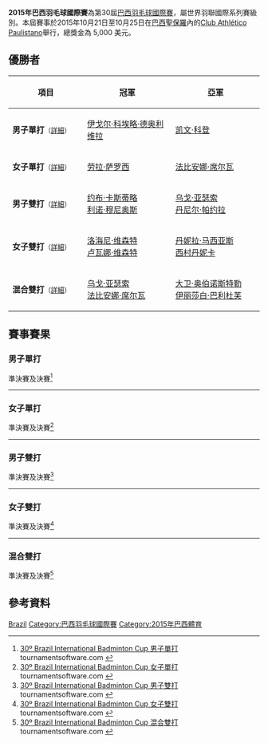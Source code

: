 {{noteTA|G1=Badminton}}
{{infobox badminton event
|name           = 2015年巴西羽毛球國際賽
|image          = 
|size           = 
|caption        =
|dates          = 2015年10月21日－10月25日
|number_edition = 第30屆
|level          = 4B
|prize_money    = 5,000 美元
|location       = {{BRA}}[[聖保羅_(巴西)|聖保羅]]
|venue          = Club Athlético Paulistano
|previous       = 2014年巴西羽毛球國際賽 
|next           = 2016年巴西羽毛球國際賽
}}
'''2015年巴西羽毛球國際賽'''為第30屆[[巴西羽毛球國際賽|巴西羽毛球國際賽]]，屬世界羽聯國際系列賽級別。本屆賽事於2015年10月21日至10月25日在[[巴西|巴西]][[聖保羅_(巴西)|聖保羅]]內的[[Club_Athlético_Paulistano|Club Athlético Paulistano]]舉行，總獎金為 5,000 美元。

== 優勝者 ==
{| class=wikitable style="font-size:small"
!width="200"|項目
!width="250"|冠軍
!width="250"|亞軍
|-
|'''男子單打'''<small>（[[#男子單打|詳細]]）</small>
|{{flagicon|BRA}} [[伊戈尔·科埃略·德奥利维拉|伊戈尔·科埃略·德奥利维拉]]
|{{flagicon|GUA}} [[凯文·科登|凯文·科登]]
|-
|'''女子單打'''<small>（[[#女子單打|詳細]]）</small>
|{{flagicon|HUN}} [[劳拉·萨罗西|劳拉·萨罗西]]
|{{flagicon|BRA}} [[法比安娜·席尔瓦|法比安娜·席尔瓦]]
|-
|'''男子雙打'''<small>（[[#男子雙打|詳細]]）</small>
|{{flagicon|MEX}} [[约布·卡斯蒂略|约布·卡斯蒂略]]<br/>{{flagicon|MEX}} [[利诺·穆尼奥斯|利诺·穆尼奥斯]]
|{{flagicon|BRA}} [[乌戈·亚瑟索|乌戈·亚瑟索]]<br/>{{flagicon|BRA}} [[丹尼尔·帕约拉|丹尼尔·帕约拉]]
|-
|'''女子雙打'''<small>（[[#女子雙打|詳細]]）</small>
|{{flagicon|BRA}} [[洛海尼·维森特|洛海尼·维森特]]<br/>{{flagicon|BRA}} [[卢瓦娜·维森特|卢瓦娜·维森特]]
|{{flagicon|PER}} [[丹妮拉·马西亚斯|丹妮拉·马西亚斯]]<br/>{{flagicon|PER}} [[西村丹妮卡|西村丹妮卡]]
|-
|'''混合雙打'''<small>（[[#混合雙打|詳細]]）</small>
|{{flagicon|BRA}} [[乌戈·亚瑟索|乌戈·亚瑟索]]<br/>{{flagicon|BRA}} [[法比安娜·席尔瓦|法比安娜·席尔瓦]]
|{{flagicon|AUT}} [[大卫·奥伯诺斯特勒|大卫·奥伯诺斯特勒]]<br/>{{flagicon|AUT}} [[伊丽莎白·巴利杜芙|伊丽莎白·巴利杜芙]]
|}

== 賽事賽果 ==
=== 男子單打 ===
;準決賽及決賽<ref name="MS">[http://bwf.tournamentsoftware.com/sport/draw.aspx?id=522A9EE2-A289-4A9D-A406-A3EA4F58136F&draw=2 30º Brazil International Badminton Cup 男子單打] tournamentsoftware.com {{en}}</ref>
{{4TeamBracket-Tennis3-v2
| team-width=200
| RD1-seed1=1
| RD1-team1='''{{flagicon|GUA}} [[凯文·科登|凯文·科登]]
| RD1-score1-1='''21
| RD1-score1-2='''21
| RD1-score1-3=
| RD1-seed2=
| RD1-team2={{flagicon|MEX}} [[利诺·穆尼奥斯|利诺·穆尼奥斯]]
| RD1-score2-1=14
| RD1-score2-2=17
| RD1-score2-3=

| RD1-seed3=4
| RD1-team3='''{{flagicon|BRA}} [[伊戈尔·科埃略·德奥利维拉|伊戈尔·科埃略·德奥利维拉]]
| RD1-score3-1=16
| RD1-score3-2='''21
| RD1-score3-3=''13
| RD1-seed4=7
| RD1-team4={{nowrap|{{flagicon|ESP}} [[埃内斯托·维拉斯奎兹|埃内斯托·维拉斯奎兹]] (中途退出)}}
| RD1-score4-1='''21
| RD1-score4-2=18
| RD1-score4-3=''13

| RD2-seed1=1
| RD2-team1={{flagicon|GUA}} [[凯文·科登|凯文·科登]]
| RD2-score1-1=18
| RD2-score1-2='''22
| RD2-score1-3=19
| RD2-seed2=4
| RD2-team2='''{{nowrap|{{flagicon|BRA}} [[伊戈尔·科埃略·德奥利维拉|伊戈尔·科埃略·德奥利维拉]]}}
| RD2-score2-1='''21
| RD2-score2-2=20
| RD2-score2-3='''21
}}
----

=== 女子單打 ===
;準決賽及決賽<ref name="WS">[http://bwf.tournamentsoftware.com/sport/draw.aspx?id=522A9EE2-A289-4A9D-A406-A3EA4F58136F&draw=3 30º Brazil International Badminton Cup 女子單打] tournamentsoftware.com {{en}}</ref>
{{4TeamBracket-Tennis3-v2
| team-width=200
| RD1-seed1=
| RD1-team1={{flagicon|SVK}} [[扬娜·齐兹纳罗娃|扬娜·齐兹纳罗娃]]
| RD1-score1-1=12
| RD1-score1-2=17
| RD1-score1-3=
| RD1-seed2=4
| RD1-team2='''{{flagicon|BRA}} [[法比安娜·席尔瓦|法比安娜·席尔瓦]]
| RD1-score2-1='''21
| RD1-score2-2='''21
| RD1-score2-3=

| RD1-seed3=
| RD1-team3='''{{flagicon|HUN}} [[劳拉·萨罗西|劳拉·萨罗西]]
| RD1-score3-1='''21
| RD1-score3-2='''21
| RD1-score3-3=
| RD1-seed4=
| RD1-team4={{flagicon|TUR}} [[杰姆雷·费拉|杰姆雷·费拉]]
| RD1-score4-1=19
| RD1-score4-2=14
| RD1-score4-3=

| RD2-seed1=4
| RD2-team1={{flagicon|BRA}} [[法比安娜·席尔瓦|法比安娜·席尔瓦]]
| RD2-score1-1='''21
| RD2-score1-2=18
| RD2-score1-3=13
| RD2-seed2=
| RD2-team2='''{{flagicon|HUN}} [[劳拉·萨罗西|劳拉·萨罗西]]
| RD2-score2-1=18
| RD2-score2-2='''21
| RD2-score2-3='''21
}}
----

=== 男子雙打 ===
;準決賽及決賽<ref name="MD">[http://bwf.tournamentsoftware.com/sport/draw.aspx?id=522A9EE2-A289-4A9D-A406-A3EA4F58136F&draw=4 30º Brazil International Badminton Cup 男子雙打] tournamentsoftware.com {{en}}</ref>
{{4TeamBracket-Tennis3-v2
| team-width=200
| RD1-seed1=1
| RD1-team1='''{{flagicon|BRA}} [[乌戈·亚瑟索|乌戈·亚瑟索]]<br/> {{flagicon|BRA}} [[丹尼尔·帕约拉|丹尼尔·帕约拉]]
| RD1-score1-1='''21
| RD1-score1-2='''21
| RD1-score1-3=
| RD1-seed2=
| RD1-team2={{flagicon|GUA}} [[Daniel_Humblers|Daniel Humblers]]<br/> {{flagicon|CHI}} [[Bastian_Lizama|Bastian Lizama]]
| RD1-score2-1=15
| RD1-score2-2=11
| RD1-score2-3=

| RD1-seed3=
| RD1-team3={{flagicon|TUR}} [[埃姆雷·武拉尔|埃姆雷·武拉尔]]<br/> {{flagicon|TUR}} [[辛南·佐卢|辛南·佐卢]]
| RD1-score3-1=21
| RD1-score3-2='''21
| RD1-score3-3=16
| RD1-seed4=
| RD1-team4='''{{nowrap|{{flagicon|MEX}} [[约布·卡斯蒂略|约布·卡斯蒂略]]<br/> {{flagicon|MEX}} [[利诺·穆尼奥斯|利诺·穆尼奥斯]]}}
| RD1-score4-1='''21
| RD1-score4-2=17
| RD1-score4-3='''21

| RD2-seed1=1
| RD2-team1={{flagicon|BRA}} [[乌戈·亚瑟索|乌戈·亚瑟索]]<br/> {{flagicon|BRA}} [[丹尼尔·帕约拉|丹尼尔·帕约拉]]
| RD2-score1-1=18
| RD2-score1-2=14
| RD2-score1-3=
| RD2-seed2=
| RD2-team2='''{{flagicon|MEX}} [[约布·卡斯蒂略|约布·卡斯蒂略]]<br/> {{flagicon|MEX}} [[利诺·穆尼奥斯|利诺·穆尼奥斯]]
| RD2-score2-1='''21
| RD2-score2-2='''21
| RD2-score2-3=
}}
----

=== 女子雙打 ===
;準決賽及決賽<ref name="WD">[http://bwf.tournamentsoftware.com/sport/draw.aspx?id=522A9EE2-A289-4A9D-A406-A3EA4F58136F&draw=5 30º Brazil International Badminton Cup 女子雙打] tournamentsoftware.com {{en}}</ref>
{{4TeamBracket-Tennis3-v2
| team-width=200
| RD1-seed1=1
| RD1-team1='''{{flagicon|BRA}} [[洛海尼·维森特|洛海尼·维森特]]<br/> {{flagicon|BRA}} [[卢瓦娜·维森特|卢瓦娜·维森特]]
| RD1-score1-1='''21
| RD1-score1-2='''21
| RD1-score1-3=
| RD1-seed2=
| RD1-team2={{flagicon|TUR}} [[杰姆雷·费拉|杰姆雷·费拉]]<br/> {{flagicon|TUR}} [[埃布鲁·亚兹甘|埃布鲁·亚兹甘]]
| RD1-score2-1=9
| RD1-score2-2=14
| RD1-score2-3=

| RD1-seed3=
| RD1-team3={{flagicon|MEX}} [[哈拉玛拉·盖坦|哈拉玛拉·盖坦]]<br/> {{flagicon|MEX}} [[塞布丽娜·索利斯|塞布丽娜·索利斯]]
| RD1-score3-1=15
| RD1-score3-2=17
| RD1-score3-3=
| RD1-seed4=2
| RD1-team4='''{{flagicon|PER}} [[丹妮拉·马西亚斯|丹妮拉·马西亚斯]]<br/> {{flagicon|PER}} [[西村丹妮卡|西村丹妮卡]]
| RD1-score4-1='''21
| RD1-score4-2='''21
| RD1-score4-3=

| RD2-seed1=1
| RD2-team1='''{{flagicon|BRA}} [[洛海尼·维森特|洛海尼·维森特]]<br/> {{flagicon|BRA}} [[卢瓦娜·维森特|卢瓦娜·维森特]]
| RD2-score1-1='''21
| RD2-score1-2='''21
| RD2-score1-3=
| RD2-seed2=2
| RD2-team2={{flagicon|PER}} [[丹妮拉·马西亚斯|丹妮拉·马西亚斯]]<br/> {{flagicon|PER}} [[西村丹妮卡|西村丹妮卡]]
| RD2-score2-1=9
| RD2-score2-2=11
| RD2-score2-3=
}}
----

=== 混合雙打 ===
;準決賽及決賽<ref name="XD">[http://bwf.tournamentsoftware.com/sport/draw.aspx?id=522A9EE2-A289-4A9D-A406-A3EA4F58136F&draw=6 30º Brazil International Badminton Cup 混合雙打] tournamentsoftware.com {{en}}</ref>
{{4TeamBracket-Tennis3-v2
| team-width=200
| RD1-seed1=1
| RD1-team1='''{{flagicon|AUT}} [[大卫·奥伯诺斯特勒|大卫·奥伯诺斯特勒]]<br/> {{flagicon|AUT}} [[伊丽莎白·巴利杜芙|伊丽莎白·巴利杜芙]]
| RD1-score1-1='''21
| RD1-score1-2='''21
| RD1-score1-3=
| RD1-seed2=
| RD1-team2={{flagicon|BRA}} [[Rafael_Lajusticia|Rafael Lajusticia]]<br/> {{flagicon|BRA}} [[Estefane_Ventura|Estefane Ventura]]
| RD1-score2-1=13
| RD1-score2-2=16
| RD1-score2-3=

| RD1-seed3=
| RD1-team3={{flagicon|SVK}} [[马捷·林尼坎|马捷·林尼坎]]<br/> {{flagicon|SVK}} [[扬娜·齐兹纳罗娃|扬娜·齐兹纳罗娃]]
| RD1-score3-1=11
| RD1-score3-2=12
| RD1-score3-3=
| RD1-seed4=2
| RD1-team4='''{{flagicon|BRA}} [[乌戈·亚瑟索|乌戈·亚瑟索]]<br/> {{flagicon|BRA}} [[法比安娜·席尔瓦|法比安娜·席尔瓦]]
| RD1-score4-1='''21
| RD1-score4-2='''21
| RD1-score4-3=

| RD2-seed1=1
| RD2-team1={{flagicon|AUT}} [[大卫·奥伯诺斯特勒|大卫·奥伯诺斯特勒]]<br/> {{flagicon|AUT}} [[伊丽莎白·巴利杜芙|伊丽莎白·巴利杜芙]]
| RD2-score1-1=15
| RD2-score1-2='''21
| RD2-score1-3=19
| RD2-seed2=2
| RD2-team2='''{{flagicon|BRA}} [[乌戈·亚瑟索|乌戈·亚瑟索]]<br/> {{flagicon|BRA}} [[法比安娜·席尔瓦|法比安娜·席尔瓦]]
| RD2-score2-1='''21
| RD2-score2-2=16
| RD2-score2-3='''21
}}

== 參考資料 ==
{{Reflist}}

[[Category:2015年世界羽聯國際系列賽|Brazil]]
[[Category:巴西羽毛球國際賽|Category:巴西羽毛球國際賽]]
[[Category:2015年巴西體育|Category:2015年巴西體育]]